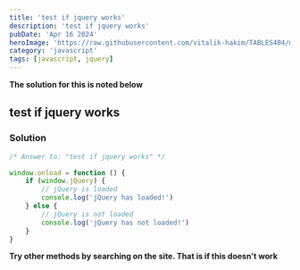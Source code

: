 ```yaml
---
title: 'test if jquery works'
description: 'test if jquery works'
pubDate: 'Apr 16 2024'
heroImage: 'https://raw.githubusercontent.com/vitalik-hakim/TABLES404/main/error_b/JavaScript.png'
category: 'javascript'
tags: [javascript, jquery]
---
```


**The solution for this is noted below**

## test if jquery works

### Solution

```javascript
/* Answer to: "test if jquery works" */

window.onload = function () {
	if (window.jQuery) {
		// jQuery is loaded
		console.log('jQuery has loaded!')
	} else {
		// jQuery is not loaded
		console.log('jQuery has not loaded!')
	}
}
```

**Try other methods by searching on the site. That is if this doesn't work**
